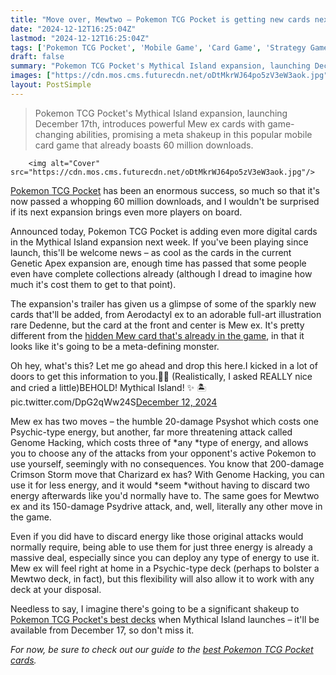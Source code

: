 ```yaml
---
title: "Move over, Mewtwo – Pokemon TCG Pocket is getting new cards next week in a fresh expansion, with a powerful Mew card that looks like it's going to dominate battles"
date: "2024-12-12T16:25:04Z"
lastmod: "2024-12-12T16:25:04Z"
tags: ['Pokemon TCG Pocket', 'Mobile Game', 'Card Game', 'Strategy Game', 'Pokemon', 'Mythical Island Expansion', 'Mew ex']
draft: false
summary: "Pokemon TCG Pocket's Mythical Island expansion, launching December 17th, introduces powerful Mew ex cards with game-changing abilities, promising a meta shakeup in this popular mobile card game that already boasts 60 million downloads."
images: ["https://cdn.mos.cms.futurecdn.net/oDtMkrWJ64po5zV3eW3aok.jpg"]
layout: PostSimple
---
```

> Pokemon TCG Pocket's Mythical Island expansion, launching December 17th, introduces powerful Mew ex cards with game-changing abilities, promising a meta shakeup in this popular mobile card game that already boasts 60 million downloads.


        <img alt="Cover" src="https://cdn.mos.cms.futurecdn.net/oDtMkrWJ64po5zV3eW3aok.jpg"/>
        
[<u>Pokemon TCG Pocket</u>](https://www.gamesradar.com/pokemon-trading-card-game-pocket/) has been an enormous success, so much so that it's now passed a whopping 60 million downloads, and I wouldn't be surprised if its next expansion brings even more players on board.

Announced today, Pokemon TCG Pocket is adding even more digital cards in the Mythical Island expansion next week. If you've been playing since launch, this'll be welcome news – as cool as the cards in the current Genetic Apex expansion are, enough time has passed that some people even have complete collections already (although I dread to imagine how much it's cost them to get to that point). 

The expansion's trailer has given us a glimpse of some of the sparkly new cards that'll be added, from Aerodactyl ex to an adorable full-art illustration rare Dedenne, but the card at the front and center is Mew ex. It's pretty different from the [<u>hidden Mew card that's already in the game</u>](https://www.gamesradar.com/games/pokemon/pokemon-tcg-pocket-mew/), in that it looks like it's going to be a meta-defining monster. 

Oh hey, what's this? Let me go ahead and drop this here.I kicked in a lot of doors to get this information to you.🦶🚪 (Realistically, I asked REALLY nice and cried a little)BEHOLD! Mythical Island! ✨ 🏝️ pic.twitter.com/DpG2qWw24S[December 12, 2024](https://twitter.com/PokemonTCGP/status/1867193268015862067)

Mew ex has two moves – the humble 20-damage Psyshot which costs one Psychic-type energy, but another, far more threatening attack called Genome Hacking, which costs three of *any *type of energy, and allows you to choose any of the attacks from your opponent's active Pokemon to use yourself, seemingly with no consequences. You know that 200-damage Crimson Storm move that Charizard ex has? With Genome Hacking, you can use it for less energy, and it would *seem *without having to discard two energy afterwards like you'd normally have to. The same goes for Mewtwo ex and its 150-damage Psydrive attack, and, well, literally any other move in the game. 

Even if you did have to discard energy like those original attacks would normally require, being able to use them for just three energy is already a massive deal, especially since you can deploy any type of energy to use it. Mew ex will feel right at home in a Psychic-type deck (perhaps to bolster a Mewtwo deck, in fact), but this flexibility will also allow it to work with any deck at your disposal. 

Needless to say, I imagine there's going to be a significant shakeup to [<u>Pokemon TCG Pocket's best decks</u>](https://www.gamesradar.com/games/pokemon/pokemon-tcg-pocket-best-decks-meta/) when Mythical Island launches – it'll be available from December 17, so don't miss it. 

*For now, be sure to check out our guide to the *[<u><em>best Pokemon TCG Pocket cards</em></u>](https://www.gamesradar.com/games/pokemon/pokemon-tcg-pocket-best-cards/)*.*
        